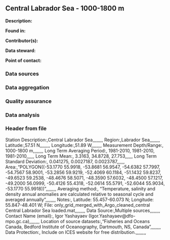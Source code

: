 ## Central Labrador Sea - 1000-1800 m

**Description:** 


**Found in:**

**Contributor(s):**

**Data steward:**

**Point of contact:**

### Data sources

### Data aggregation

### Quality assurance

### Data analysis

### Header from file
Station Description:,Central Labrador Sea,,,,,,,,
Region:,Labrador Sea,,,,,,,,
Latitude:,57.51 N,,,,,,,,
Longitude:,51.89 W,,,,,,,,
Measurement Depth/Range:, 1000-1800 m,,,,,,,,
Long Term Averaging Period:, 1981-2010, 1981-2010, 1981-2010,,,,,,
Long Term Mean:, 3.3163, 34.8728, 27.753,,,,,,
Long Term Standard Deviation:, 0.041275, 0.0027187, 0.0023787,,,,,,
Area:,"POLYGON((-53.1770 55.9918, -53.8681 56.9547, -54.6382 57.7997, -54.7567 58.9001, -53.2856 59.9219, -52.4069 60.1184, -51.1432 59.8237, -49.6523 59.2538, -48.4676 58.5071, -48.3590 57.6032, -48.4500 57.1217, -49.2000 56.0999, -50.4126 55.4318, -52.0614 55.5791, -52.6044 55.9034, -53.1770 55.9918))",,,,,,,,
Averaging method:, "Temperature, salinity and density annual anomalies are calculated relative to seasonal cycle and averaged annually",,,,,,,,
Notes:, Latitude: 55.457-60.073 N; Longitude: 55.847-48.401 W; File: only_grid_merged_with_Argo_cleaned_central Central Labrador Sea loaded.mat,,,,,,,,
Data Source:,Multiple sources,,,,,,,,
Contact Name (email):, Igor Yashayaev (Igor.Yashayaev@dfo-mpo.gc.ca),,,,,,,,
Location of source datasets:,"Fisheries and Oceans Canada, Bedford Institute of Oceanography, Dartmouth, NS, Canada",,,,,,,,
Data Protection:, Include on ICES website for free distribution.,,,,,,,,
